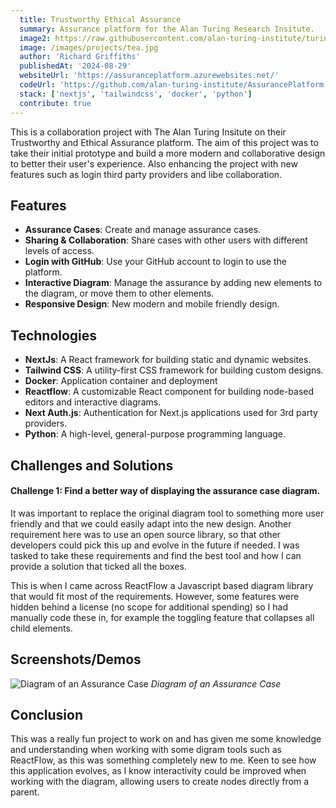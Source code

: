 ```yaml
---
  title: Trustworthy Ethical Assurance
  summary: Assurance platform for the Alan Turing Research Insitute.
  image2: https://raw.githubusercontent.com/alan-turing-institute/turing-commons/main/docs/assets/images/illustrations/assurance-alt.jpg
  image: /images/projects/tea.jpg
  author: 'Richard Griffiths'
  publishedAt: '2024-08-29'
  websiteUrl: 'https://assuranceplatform.azurewebsites.net/'
  codeUrl: 'https://github.com/alan-turing-institute/AssurancePlatform'
  stack: ['nextjs', 'tailwindcss', 'docker', 'python']
  contribute: true
---
```


This is a collaboration project with The Alan Turing Insitute on their Trustworthy and Ethical Assurance platform. The aim of this project was to take their initial prototype and build a more modern and collaborative design to better their user's experience. Also enhancing the project with new features such as login third party providers and libe collaboration.

## Features

- **Assurance Cases**: Create and manage assurance cases.
- **Sharing & Collaboration**: Share cases with other users with different levels of access. 
- **Login with GitHub**: Use your GitHub account to login to use the platform.
- **Interactive Diagram**: Manage the assurance by adding new elements to the diagram, or move them to other elements. 
- **Responsive Design**: New modern and mobile friendly design.

## Technologies

- **NextJs**: A React framework for building static and dynamic websites.
- **Tailwind CSS**: A utility-first CSS framework for building custom designs.
- **Docker**: Application container and deployment
- **Reactflow**: A customizable React component for building node-based editors and interactive diagrams.
- **Next Auth.js**: Authentication for Next.js applications used for 3rd party providers. 
- **Python**:  A high-level, general-purpose programming language.

## Challenges and Solutions

#### Challenge 1: Find a better way of displaying the assurance case diagram.

It was important to replace the original diagram tool to something more user friendly and that we could easily adapt into the new design. Another requirement here was to use an open source library, so that other developers could pick this up and evolve in the future if needed. I was tasked to take these requirements and find the best tool and how I can provide a solution that ticked all the boxes. 

This is when I came across ReactFlow a Javascript based diagram library that would fit most of the requirements. However, some features were hidden behind a license (no scope for additional spending) so I had manually code these in, for example the toggling feature that collapses all child elements. 


## Screenshots/Demos

![Diagram of an Assurance Case](/images/projects/assurance-case.png)
*Diagram of an Assurance Case*

## Conclusion

This was a really fun project to work on and has given me some knowledge and understanding when working with some digram tools such as ReactFlow, as this was something completely new to me. Keen to see how this application evolves, as I know interactivity could be improved when working with the diagram, allowing users to create nodes directly from a parent. 
